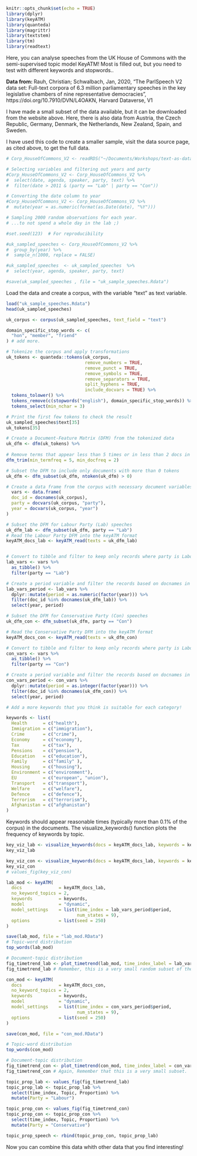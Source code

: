 ```r
knitr::opts_chunk$set(echo = TRUE)
library(dplyr)
library(keyATM)
library(quanteda)
library(magrittr)
library(textstem)
library(tm)
library(readtext)
```

Here, you can analyse speeches from the UK House of Commons with the semi-supervised topic model KeyATM! 
Most is filled out, but you need to test with different keywords and stopwords.. 

**Data from: ** Rauh, Christian; Schwalbach, Jan, 2020, "The ParlSpeech V2 data set: Full-text corpora of 6.3 million parliamentary speeches in the key legislative chambers of nine representative democracies", https://doi.org/10.7910/DVN/L4OAKN, Harvard Dataverse, V1 

I have made a small subset of the data available, but it can be downloaded from the website above. 
Here, there is also data from Austria, the Czech Republic, Germany, Denmark, the Netherlands, New Zealand, Spain, and Sweden. 


I have used this code to create a smaller sample, visit the data source page, as cited above, to get the full data. 
```r
# Corp_HouseOfCommons_V2 <- readRDS("~/Documents/Workshops/text-as-data/Corp_HouseOfCommons_V2.rds")

# Selecting variables and filtering out years and party 
#Corp_HouseOfCommons_V2 <- Corp_HouseOfCommons_V2 %>%
#  select(date, agenda, speaker, party, text) %>% 
#  filter(date > 2011 & (party == "Lab" | party == "Con"))

# Converting the date column to year
#Corp_HouseOfCommons_V2 <- Corp_HouseOfCommons_V2 %>%
#  mutate(year = as.numeric(format(as.Date(date), "%Y")))

# Sampling 2000 random observations for each year. 
# ...to not spend a whole day in the lab ;) 

#set.seed(123)  # For reproducibility

#uk_sampled_speeches <- Corp_HouseOfCommons_V2 %>%
#  group_by(year) %>%
#  sample_n(1000, replace = FALSE)

#uk_sampled_speeches  <- uk_sampled_speeches  %>% 
#  select(year, agenda, speaker, party, text)

#save(uk_sampled_speeches , file = "uk_sample_speeches.Rdata")
```

Load the data and create a corpus, with the variable "text" as text variable. 
```r
load("uk_sample_speeches.Rdata")
head(uk_sampled_speeches)
```


```r

uk_corpus <- corpus(uk_sampled_speeches, text_field = "text")

domain_specific_stop_words <- c(
  "hon", "member", "friend"
) # add more. 

# Tokenize the corpus and apply transformations
uk_tokens <- quanteda::tokens(uk_corpus,
                              remove_numbers = TRUE,
                              remove_punct = TRUE,
                              remove_symbols = TRUE,
                              remove_separators = TRUE,
                              split_hyphens = TRUE,
                              include_docvars = TRUE) %>%
  tokens_tolower() %>%
  tokens_remove(c(stopwords("english"), domain_specific_stop_words)) %>%
  tokens_select(min_nchar = 3)

# Print the first few tokens to check the result
uk_sampled_speeches$text[35]
uk_tokens[35]


```

```r
# Create a Document-Feature Matrix (DFM) from the tokenized data
uk_dfm <- dfm(uk_tokens) %>%
  
# Remove terms that appear less than 5 times or in less than 2 docs in the DFM
dfm_trim(min_termfreq = 5, min_docfreq = 2)

# Subset the DFM to include only documents with more than 0 tokens
uk_dfm <- dfm_subset(uk_dfm, ntoken(uk_dfm) > 0)

```

```r
# Create a data frame from the corpus with necessary document variables
  vars <- data.frame(
  doc_id = docnames(uk_corpus),
  party = docvars(uk_corpus, "party"),
  year = docvars(uk_corpus, "year")
)
```

```r
# Subset the DFM for Labour Party (Lab) speeches
uk_dfm_lab <- dfm_subset(uk_dfm, party == "Lab")
# Read the Labour Party DFM into the keyATM format
keyATM_docs_lab <- keyATM_read(texts = uk_dfm_lab)


# Convert to tibble and filter to keep only records where party is Labour
lab_vars <- vars %>%
  as_tibble() %>%
  filter(party == "Lab")

# Create a period variable and filter the records based on docnames in uk_dfm_lab
lab_vars_period <- lab_vars %>%
  dplyr::mutate(period = as.numeric(factor(year))) %>%
  filter(doc_id %in% docnames(uk_dfm_lab)) %>%
  select(year, period)
```

```r
# Subset the DFM for Conservative Party (Con) speeches
uk_dfm_con <- dfm_subset(uk_dfm, party == "Con")

# Read the Conservative Party DFM into the keyATM format
keyATM_docs_con <- keyATM_read(texts = uk_dfm_con)

# Convert to tibble and filter to keep only records where party is Labour
con_vars <- vars %>%
  as_tibble() %>%
  filter(party == "Con")

# Create a period variable and filter the records based on docnames in uk_dfm_lab
con_vars_period <- con_vars %>%
  dplyr::mutate(period = as.integer(factor(year))) %>%
  filter(doc_id %in% docnames(uk_dfm_con)) %>%
  select(year, period)
```


```r
# Add a more keywords that you think is suitable for each category!

keywords <- list(
  Health      = c("health"),
  Immigration = c("immigration"),
  Crime       = c("crime"), 
  Economy     = c("economy"),
  Tax         = c("tax"),
  Pensions    = c("pension"), 
  Education   = c("education"), 
  Family      = c("family" ), 
  Housing     = c("housing"), 
  Environment = c("environment"), 
  EU          = c("european", "union"), 
  Transport   = c("transport"), 
  Welfare     = c("welfare"), 
  Defence     = c("defence"), 
  Terrorism   = c("terrorism"), 
  Afghanistan = c("afghanistan")
)

```

Keywords should appear reasonable times (typically more than 0.1% of the corpus) in the documents. The visualize_keywords() function plots the frequency of keywords by topic.
```r
key_viz_lab <- visualize_keywords(docs = keyATM_docs_lab, keywords = keywords)
key_viz_lab
```

```r
key_viz_con <- visualize_keywords(docs = keyATM_docs_lab, keywords = keywords)
key_viz_con
# values_fig(key_viz_con)
```


```r
lab_mod <- keyATM(
  docs              = keyATM_docs_lab,
  no_keyword_topics = 2,
  keywords          = keywords,
  model             = "dynamic",
  model_settings    = list(time_index = lab_vars_period$period,
                           num_states = 9),
  options           = list(seed = 250)
)

save(lab_mod, file = "lab_mod.RData")
# Topic-word distribution 
top_words(lab_mod)

# Document-topic distribution 
fig_timetrend_lab <- plot_timetrend(lab_mod, time_index_label = lab_vars_period$year, xlab = "year")
fig_timetrend_lab # Remember, this is a very small random subset of the speeches. 
```

```r
con_mod <- keyATM(
  docs              = keyATM_docs_con,
  no_keyword_topics = 2,
  keywords          = keywords,
  model             = "dynamic",
  model_settings    = list(time_index = con_vars_period$period,
                           num_states = 9),
  options           = list(seed = 250)
)

save(con_mod, file = "con_mod.RData")

# Topic-word distribution 
top_words(con_mod)

# Document-topic distribution
fig_timetrend_con <- plot_timetrend(con_mod, time_index_label = con_vars_period$year, xlab = "year")
fig_timetrend_con # Again, Remember that this is a very small subset. 
```

```r
topic_prop_lab <- values_fig(fig_timetrend_lab)
topic_prop_lab <- topic_prop_lab %>%
  select(time_index, Topic, Proportion) %>%
  mutate(Party = "Labour")

topic_prop_con <- values_fig(fig_timetrend_con)
topic_prop_con <- topic_prop_con %>%
  select(time_index, Topic, Proportion) %>%
  mutate(Party = "Conservative")

topic_prop_speech <- rbind(topic_prop_con, topic_prop_lab)

```

Now you can combine this data whith other data that you find interesting! 
